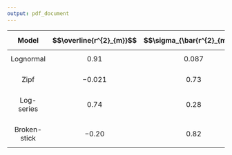 ```yaml
---
output: pdf_document
---
```



| $$\mathbf{Model}$$     | $$\overline{r^{2}_{m}}$$ | $$\sigma_{\bar{r^{2}_{m}}}$$ | 
|:----------------------:|------------------------:|------------------------:|
|$$\mathrm{Lognormal}$$   |  $$0.91$$   |     $$0.087$$           |
|   |            |            |
|   $$\mathrm{Zipf}$$   |        $$-0.021$$      |   $$0.73$$            |
|   |            |            |
|$$\mathrm{Log\mbox{-}series}$$   | $$0.74$$    |      $$0.28$$            |
|   |            |            |
|   $$\mathrm{Broken\mbox{-}stick}$$   |    $$-0.20$$    |     $$0.82$$           |
